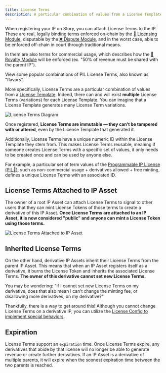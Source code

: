 ```yaml
---
title: License Terms
description: A particular combination of values from a License Template that define how others can interact with your IP
---
```


When registering your IP on Story, you can attach License Terms to the IP. These are real, legally binding terms enforced on-chain by the [📜 Licensing Module](/concepts/licensing-module/overview), disputable by the [❌ Dispute Module](/concepts/dispute-module/overview), and in the worst case, able to be enforced off-chain in court through traditional means.

In them are also terms for commercial usage, which describes how the [💸 Royalty Module](/concepts/royalty-module/overview) will be enforced (ex. "50% of revenue must be shared with the parent IP").

<CardGroup cols={1}>
  <Card
    title="Example License Terms"
    href="/concepts/programmable-ip-license/pil-flavors"
    icon="ice-cream"
  >
    View some popular combinations of PIL License Terms, also known as
    "flavors".
  </Card>
</CardGroup>

More specifically, License Terms are a particular combination of values from a [License Template](/concepts/licensing-module/license-template). Indeed, there can and will exist **multiple** License Terms (variations) for each License Template. You can imagine that a License Template generates many License Term variations.

<Frame>
  <img
    src="/images/concepts/license-terms-diagram.png"
    alt="License Terms Diagram"
  />
</Frame>

Once registered, **License Terms are immutable — they can't be tampered with or altered**, even by the License Template that generated it.

Additionally, License Terms have a unique numeric ID within the License Template they stem from. This makes License Terms reusable, meaning if someone creates License Terms with a specific set of values, it only needs to be created once and can be used by anyone else.

For example, a particular set of term values of the [Programmable IP License (PIL💊)](/concepts/programmable-ip-license/overview), such as non-commercial usage + derivatives allowed + free minting, defines a unique License Terms with an associated ID.

## License Terms Attached to IP Asset

The owner of a root IP Asset can attach License Terms to signal to other users that they can mint License Tokens of those terms to create a derivative of this IP Asset. **Once License Terms are attached to an IP Asset, it is now considered "public" and anyone can mint a License Token using those terms.**

<Frame>
  <img
    src="/images/concepts/license-terms-attach-diagram.png"
    alt="License Terms Attached to IP Asset"
  />
</Frame>

## Inherited License Terms

On the other hand, derivative IP Assets inherit their License Terms from the parent IP Asset. This means that when an IP Asset registers itself as a derivative, it burns the License Token and inherits the associated License Terms. **The owner of this derivative cannot set new License Terms.**

<Note>

You may be wondering: "if I cannot set new License Terms on my derivative, does that also mean I can't change the minting fee, or disallowing more derivatives, on my derivative?"

Thankfully, there is a way to get around this! Although you cannot change License Terms on a derivative IP, you can utilize the [License Config to implement special behaviors](/concepts/licensing-module/license-config-hook).

</Note>

## Expiration

License Terms support an `expiration` time. Once License Terms expire, any derivatives that abide by that license will no longer be able to generate revenue or create further derivatives. If an IP Asset is a derivative of multiple parents, it will expire when the soonest expiration time between the two parents is reached.
